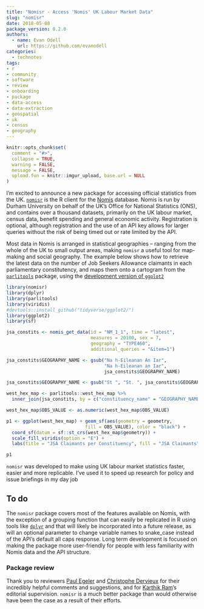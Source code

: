 ```yaml
---
title: "Nomisr - Access 'Nomis' UK Labour Market Data"
slug: "nomisr"
date: 2018-05-08
package_version: 0.2.0
authors:
  - name: Evan Odell
    url: https://github.com/evanodell
categories:
  - technotes
tags:
- r
- community
- software
- review
- onboarding
- package
- data-access
- data-extraction
- geospatial
- uk
- census
- geography
---
```


```r
knitr::opts_chunk$set(
  comment = "#>",
  collapse = TRUE,
  warning = FALSE,
  message = FALSE,
  upload.fun = knitr::imgur_upload, base.url = NULL
)
```


I'm excited to announce a new package for accessing official statistics from the UK. [`nomisr`](https://github.com/ropensci/nomisr) is the R client for the [Nomis](https://www.nomisweb.co.uk/) database. Nomis is run by Durham University on behalf of the UK's Office for National Statistics (ONS), and contains over a thousand datasets, primarily on the UK labour market, census data, benefit spending and general economic activity. Registration is optional, although registration and the use of an API key allows for larger queries without the risk of being timed out or rate limited by the API.

Most data in Nomis is arranged in statistical geographies -- ranging from the whole of the UK to small output areas, making `nomisr` a useful tool for map-making and social geography. The example below shows how to retrieve the latest data on the number of Job Seekers Allowance claimants in each parliamentary constitutency, and maps them onto a cartogram from the [`parlitools`](https://cran.r-project.org/package=parlitools) package, using the [development version of `ggplot2`](http://github.com/tidyverse/ggplot2/)


```r
library(nomisr)
library(dplyr)
library(parlitools)
library(viridis)
#devtools::install_github("tidyverse/ggplot2/")
library(ggplot2)
library(sf)

jsa_constits <- nomis_get_data(id = "NM_1_1", time = "latest", 
                               measures = 20100, sex = 7,
                               geography = "TYPE460", 
                               additional_queries = "&item=1")

jsa_constits$GEOGRAPHY_NAME <- gsub("Na h-Eileanan An Iar", 
                                    "Na h-Eileanan an Iar", 
                                    jsa_constits$GEOGRAPHY_NAME)

jsa_constits$GEOGRAPHY_NAME <- gsub("St ", "St. ", jsa_constits$GEOGRAPHY_NAME)

west_hex_map <- parlitools::west_hex_map %>% 
  inner_join(jsa_constits, by = c("constituency_name" = "GEOGRAPHY_NAME"))

west_hex_map$OBS_VALUE <- as.numeric(west_hex_map$OBS_VALUE)

p1 <- ggplot(west_hex_map) + geom_sf(aes(geometry = geometry, 
                             fill = OBS_VALUE), color = "black") +
  coord_sf(datum = sf::st_crs(west_hex_map$geometry)) +
  scale_fill_viridis(option = "E") + 
  labs(title = "JSA Claimants per Constituency", fill = "JSA Claimants")

p1

```


`nomisr` was developed to make using UK labour market statistics faster, easier and more replicable. I've used it to speed up research for policy and issue briefings in my day job 

## To do

The `nomisr` package covers most of the features available on Nomis, with the exception of a grouping function that can easily be replicated in R using tools like [`dplyr`](https://cran.r-project.org/package=dplyr) and that will likely be incorporated into a future release, as will an optional parameter to change variable names to snake_case instead of the API's default all caps response. Long term development is focused on making the package more user-friendly for people with less familiarity with Nomis data and the API structure.

### Package review

Thank you to reviewers [Paul Egeler](https://github.com/pegeler) and [Christophe Dervieux](https://github.com/cderv) for their incredibly helpful comments and suggestions, and for [Karthik Ram](https://github.com/karthik)'s editorial supervision. `nomisr` is a much better package than would otherwise have been the case as a result of their efforts.


